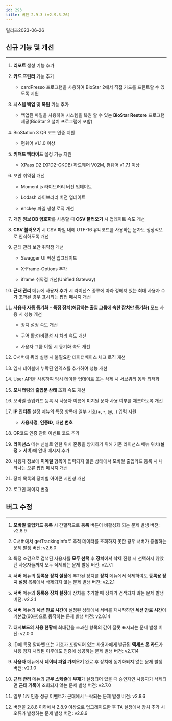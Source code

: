 ```yaml
---
id: 293
title: 버전 2.9.3 (v2.9.3.26)
---
```


릴리즈<Separator/>2023-06-26

## 신규 기능 및 개선

---

1. **리포트** 생성 기능 추가

1. **카드 프린터** 기능 추가

    * cardPresso 프로그램을 사용하여 BioStar 2에서 직접 카드를 프린트할 수 있도록 지원

1. **시스템 백업** 및 **복원** 기능 추가

    * 백업된 파일을 사용하여 시스템을 복원 할 수 있는 **BioStar Restore** 프로그램 제공(BioStar 2 설치 프로그램에 포함)

1. BioStation 3 QR 코드 인증 지원

    * 펌웨어 v1.1.0 이상

1. **키패드 백라이트** 설정 기능 지원

    * XPass D2 (XPD2-GKDB) 하드웨어 V02M, 펌웨어 v1.7.1 이상

1. 보안 취약점 개선

    * Moment.js 라이브러리 버전 업데이트

    * Lodash 라이브러리 버전 업데이트

    * enckey 파일 생성 로직 개선

1. **개인 정보 DB 암호화**를 사용할 때 **CSV 불러오기** 시 업데이트 속도 개선

1. **CSV 불러오기** 시 CSV 파일 내에 UTF-16 유니코드를 사용하는 문자도 정상적으로 인식하도록 개선

1. 근태 관리 보안 취약점 개선

    * Swagger UI 버전 업그레이드

    * X-Frame-Options 추가

    * iframe 취약점 개선(Unified Gateway)

1. **근태 관리** 메뉴에 사용자 추가 시 라이선스 종류에 따라 정해져 있는 최대 사용자 수가 초과된 경우 표시되는 팝업 메시지 개선

1. **사용자 자동 동기화** - **특정 장치(해당하는 출입 그룹에 속한 장치만 동기화)** 모드 사용 시 성능 개선

    * 장치 설정 속도 개선

    * 구역 활성/비활성 시 처리 속도 개선

    * 사용자 그룹 이동 시 동기화 속도 개선

1. C서버에 쿼리 실행 시 불필요한 데이터베이스 체크 로직 개선

1. 임시 테이블에 누락된 인덱스를 추가하여 성능 개선

1. User API을 사용하여 임시 테이블 업데이트 또는 삭제 시 서브쿼리 동작 최적화

1. **모니터링**의 **출입문 상태** 조회 속도 개선

1. 모바일 출입카드 등록 시 사용자 이름에 미지원 문자 사용 여부를 체크하도록 개선

1. **IP 인터폰** 설정 메뉴의 특정 항목에 일부 기호(+, -, @, .) 입력 지원

    * **사용자명**, **인증ID**, **내선 번호**

1. QR코드 인증 관련 이벤트 코드 추가

1. **라이선스** 메뉴 신설로 인한 위치 혼동을 방지하기 위해 기존 라이선스 메뉴 위치(**설정** > **서버**)에 안내 메시지 추가

1. 사용자 정보에 **이메일** 항목이 입력되지 않은 상태에서 모바일 출입카드 등록 시 나타나는 오류 팝업 메시지 개선

1. 장치 목록의 장치별 아이콘 시인성 개선

1. 로그인 페이지 변경

## 버그 수정

---

<BugLists>

1. **모바일 출입카드 등록** 시 간헐적으로 **등록** 버튼이 비활성화 되는 문제 <Badge>발생 버전: v2.8.9</Badge>

1. C서버에서 getTrackingInfo로 추적 데이터를 조회하지 못한 경우 서버가 충돌하는 문제 <Badge>발생 버전: v2.6.0</Badge>

1. 특정 조건으로 검색된 사용자를 **모두 선택** 후 **장치에서 삭제** 진행 시 선택하지 않았던 사용자들까지 모두 삭제되는 문제 <Badge>발생 버전: v2.7.1</Badge>

1. **서버** 메뉴의 **등록용 장치 설정**에 추가된 장치를 **장치** 메뉴에서 삭제하여도 **등록용 장치 설정** 목록에서 삭제되지 않는 문제 <Badge>발생 버전: v2.2.1</Badge>

1. **서버** 메뉴의 **등록용 장치 설정**에 장치를 추가할 때 장치가 검색되지 않는 문제 <Badge>발생 버전: v2.2.1</Badge>

1. **서버** 메뉴의 **세션 만료 시간**이 설정된 상태에서 서버를 재시작하면 **세션 만료 시간**이 기본값(60분)으로 동작하는 문제 <Badge>발생 버전: v2.8.14</Badge>

1. **대시보드**의 **사용 현황**에 최대값을 초과한 항목의 값이 잘못 표시되는 문제 <Badge>발생 버전: v2.0.0</Badge>

1. ID에 특정 알파벳 또는 기호가 포함되어 있는 사용자에게 발급된 **액세스 온 카드**가 사용 정지 처리된 이후에도 인증에 성공하는 문제 <Badge>발생 버전: v2.7.14</Badge>

1. **사용자** 메뉴에서 **데이터 파일 가져오기** 완료 후 장치에 동기화되지 않는 문제 <Badge>발생 버전: v2.1.0</Badge>

1. **근태 관리** 메뉴의 **근무 스케줄**에 **부재**가 설정되어 있을 때 승인자인 사용자가 삭제되면 **근태 기록**이 조회되지 않는 문제 <Badge>발생 버전: v2.7.0</Badge>

1. 일부 1:N 인증 성공 이벤트가 근태에서 누락되는 문제 <Badge>발생 버전: v2.8.6</Badge>

1. 버전을 2.8.8 이하에서 2.8.9 이상으로 업그레이드한 후 TA 설정에서 장치 추가 시 오류가 발생하는 문제 <Badge>발생 버전: v2.8.9</Badge>

</BugLists>